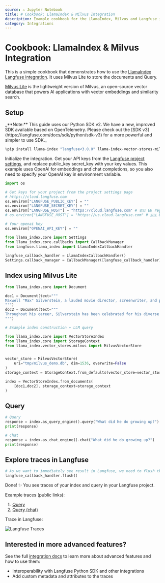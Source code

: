 ```yaml
---
source: ⚠️ Jupyter Notebook
title: # Cookbook: LlamaIndex & Milvus Integration
description: Example cookbook for the LlamaIndex, Milvus and Langfuse integration.
category: Integrations
---
```


# Cookbook: LlamaIndex & Milvus Integration

This is a simple cookbook that demonstrates how to use the [LlamaIndex Langfuse integration](https://langfuse.com/docs/integrations/llama-index/get-started). It uses Milvus Lite to store the documents and Query.

[Milvus Lite](https://github.com/milvus-io/milvus-lite/) is the lightweight version of Milvus, an open-source vector database that powers AI applications with vector embeddings and similarity search.

## Setup

<Callout type="info" emoji="⚠️">
_**Note:** This guide uses our Python SDK v2. We have a new, improved SDK available based on OpenTelemetry. Please check out the [SDK v3](https://langfuse.com/docs/sdk/python/sdk-v3) for a more powerful and simpler to use SDK._
</Callout>


```python
%pip install llama-index "langfuse<3.0.0" llama-index-vector-stores-milvus --upgrade
```

Initialize the integration. Get your API keys from the [Langfuse project settings](https://cloud.langfuse.com), and replace public_key secret_key with your key values. This example uses OpenAI for embeddings and chat completions, so you also need to specify your OpenAI key in environment variable.


```python
import os

# Get keys for your project from the project settings page
# https://cloud.langfuse.com
os.environ["LANGFUSE_PUBLIC_KEY"] = ""
os.environ["LANGFUSE_SECRET_KEY"] = ""
os.environ["LANGFUSE_HOST"] = "https://cloud.langfuse.com" # 🇪🇺 EU region
# os.environ["LANGFUSE_HOST"] = "https://us.cloud.langfuse.com" # 🇺🇸 US region

# Your openai key
os.environ["OPENAI_API_KEY"] = ""
```


```python
from llama_index.core import Settings
from llama_index.core.callbacks import CallbackManager
from langfuse.llama_index import LlamaIndexCallbackHandler
 
langfuse_callback_handler = LlamaIndexCallbackHandler()
Settings.callback_manager = CallbackManager([langfuse_callback_handler])
```

## Index using Milvus Lite


```python
from llama_index.core import Document

doc1 = Document(text="""
Maxwell "Max" Silverstein, a lauded movie director, screenwriter, and producer, was born on October 25, 1978, in Boston, Massachusetts. A film enthusiast from a young age, his journey began with home movies shot on a Super 8 camera. His passion led him to the University of Southern California (USC), majoring in Film Production. Eventually, he started his career as an assistant director at Paramount Pictures. Silverstein's directorial debut, “Doors Unseen,” a psychological thriller, earned him recognition at the Sundance Film Festival and marked the beginning of a successful directing career.
""")
doc2 = Document(text="""
Throughout his career, Silverstein has been celebrated for his diverse range of filmography and unique narrative technique. He masterfully blends suspense, human emotion, and subtle humor in his storylines. Among his notable works are "Fleeting Echoes," "Halcyon Dusk," and the Academy Award-winning sci-fi epic, "Event Horizon's Brink." His contribution to cinema revolves around examining human nature, the complexity of relationships, and probing reality and perception. Off-camera, he is a dedicated philanthropist living in Los Angeles with his wife and two children.
""")
```


```python
# Example index construction + LLM query

from llama_index.core import VectorStoreIndex
from llama_index.core import StorageContext
from llama_index.vector_stores.milvus import MilvusVectorStore


vector_store = MilvusVectorStore(
    uri="tmp/milvus_demo.db", dim=1536, overwrite=False
)
storage_context = StorageContext.from_defaults(vector_store=vector_store)

index = VectorStoreIndex.from_documents(
    [doc1,doc2], storage_context=storage_context
)
```

## Query


```python
# Query
response = index.as_query_engine().query("What did he do growing up?")
print(response)
```


```python
# Chat
response = index.as_chat_engine().chat("What did he do growing up?")
print(response)
```

## Explore traces in Langfuse


```python
# As we want to immediately see result in Langfuse, we need to flush the callback handler
langfuse_callback_handler.flush()
```

Done! ✨ You see traces of your index and query in your Langfuse project.

Example traces (public links):
1. [Query](https://cloud.langfuse.com/project/cloramnkj0002jz088vzn1ja4/traces/2b26fc72-044f-4b0b-a3c3-485328975161)
2. [Query (chat)](https://cloud.langfuse.com/project/cloramnkj0002jz088vzn1ja4/traces/72503163-2b25-4693-9cc9-56190b8e32b9)

Trace in Langfuse:

![Langfuse Traces](https://static.langfuse.com/llamaindex-langfuse-docs.gif)


## Interested in more advanced features?

See the full [integration docs](https://langfuse.com/docs/integrations/llama-index/get-started) to learn more about advanced features and how to use them:

- Interoperability with Langfuse Python SDK and other integrations
- Add custom metadata and attributes to the traces
